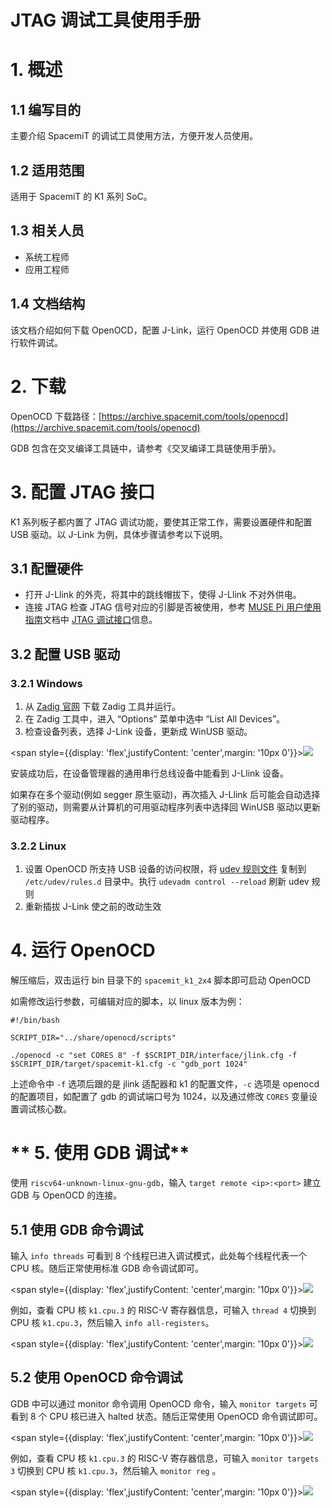 # JTAG 调试工具使用手册


# 1. 概述

## 1.1 编写目的

主要介绍 SpacemiT 的调试工具使用方法，方便开发人员使用。

## 1.2 适用范围

适用于 SpacemiT 的 K1 系列 SoC。

## 1.3 相关人员

- 系统工程师
- 应用工程师

## 1.4 文档结构

该文档介绍如何下载 OpenOCD，配置 J-Link，运行 OpenOCD 并使用 GDB 进行软件调试。

# 2. 下载

OpenOCD 下载路径：[https://archive.spacemit.com/tools/openocd](https://archive.spacemit.com/tools/openocd)

GDB 包含在交叉编译工具链中，请参考《交叉编译工具链使用手册》。

# 3. 配置 JTAG 接口

K1 系列板子都内置了 JTAG 调试功能，要使其正常工作，需要设置硬件和配置 USB 驱动。以 J-Link 为例，具体步骤请参考以下说明。

## 3.1 配置硬件

- 打开 J-Llink 的外壳，将其中的跳线帽拔下，使得 J-Llink 不对外供电。
- 连接 JTAG 检查 JTAG 信号对应的引脚是否被使用，参考 [MUSE Pi 用户使用指南](https://developer.spacemit.com/documentation?token=ZugWwIVmkiGNAik55hzc4C3Ln6d)文档中 [JTAG 调试接口](https://developer.spacemit.com/documentation?token=ZugWwIVmkiGNAik55hzc4C3Ln6d#part407)信息。

## 3.2 配置 USB 驱动

### 3.2.1 Windows

1. 从 [Zadig 官网](http://zadig.akeo.ie/) 下载 Zadig 工具并运行。
2. 在 Zadig 工具中，进入 “Options” 菜单中选中 “List All Devices”。
3. 检查设备列表，选择 J-Link 设备，更新成 WinUSB 驱动。

<span style={{display: 'flex',justifyContent: 'center',margin: '10px 0'}}>![](https://developer.spacemit.com/resource/file/images?fileName=XZedbxwk4o687Rx0MbAcYyDEnac.png)</span>

安装成功后，在设备管理器的通用串行总线设备中能看到 J-Llink 设备。

如果存在多个驱动(例如 segger 原生驱动)，再次插入 J-Llink 后可能会自动选择了别的驱动，则需要从计算机的可用驱动程序列表中选择回 WinUSB 驱动以更新驱动程序。

### 3.2.2 Linux

1. 设置 OpenOCD 所支持 USB 设备的访问权限，将 [udev 规则文件](https://github.com/riscv-collab/riscv-openocd/blob/riscv/contrib/60-openocd.rules) 复制到 `/etc/udev/rules.d` 目录中。执行 `udevadm control --reload` 刷新 udev 规则
2. 重新插拔 J-Link 使之前的改动生效

# 4. **运行 OpenOCD**

解压缩后，双击运行 bin 目录下的 `spacemit_k1_2x4` 脚本即可启动 OpenOCD

如需修改运行参数，可编辑对应的脚本，以 linux 版本为例：

```shell
#!/bin/bash

SCRIPT_DIR="../share/openocd/scripts"

./openocd -c "set CORES 8" -f $SCRIPT_DIR/interface/jlink.cfg -f $SCRIPT_DIR/target/spacemit-k1.cfg -c "gdb_port 1024"
```

上述命令中 `-f` 选项后跟的是 jlink 适配器和 k1 的配置文件，`-c` 选项是 openocd 的配置项目，如配置了 gdb 的调试端口号为 1024，以及通过修改 `CORES` 变量设置调试核心数。

# ** 5. 使用 GDB 调试**

使用 `riscv64-unknown-linux-gnu-gdb`，输入 `target remote <ip>:<port>` 建立 GDB 与 OpenOCD 的连接。

## 5.1 使用 GDB 命令调试

输入 `info threads` 可看到 8 个线程已进入调试模式，此处每个线程代表一个 CPU 核。随后正常使用标准 GDB 命令调试即可。

<span style={{display: 'flex',justifyContent: 'center',margin: '10px 0'}}>![](https://developer.spacemit.com/resource/file/images?fileName=IjesbEJfto7aSwxmsIfcaZ33nsb.png)</span>

例如，查看 CPU 核 `k1.cpu.3` 的 RISC-V 寄存器信息，可输入 `thread 4` 切换到 CPU 核 `k1.cpu.3`，然后输入 `info all-registers`。

<span style={{display: 'flex',justifyContent: 'center',margin: '10px 0'}}>![](https://developer.spacemit.com/resource/file/images?fileName=WcNSbQCL8okNbKx0yVYcllmmn9w.png)</span>

## 5.2 使用 OpenOCD 命令调试

GDB 中可以通过 monitor 命令调用 OpenOCD 命令，输入 `monitor targets` 可看到 8 个 CPU 核已进入 halted 状态。随后正常使用 OpenOCD 命令调试即可。

<span style={{display: 'flex',justifyContent: 'center',margin: '10px 0'}}>![](https://developer.spacemit.com/resource/file/images?fileName=E9hPbaCNcoJvDBx7PBDcNzwanhc.png)</span>

例如，查看 CPU 核 `k1.cpu.3` 的 RISC-V 寄存器信息，可输入 `monitor targets 3` 切换到 CPU 核 `k1.cpu.3`，然后输入 `monitor reg` 。

<span style={{display: 'flex',justifyContent: 'center',margin: '10px 0'}}>![](https://developer.spacemit.com/resource/file/images?fileName=NQAJbkzePoL1Gix1fkWcXO0Enaf.png)</span>
